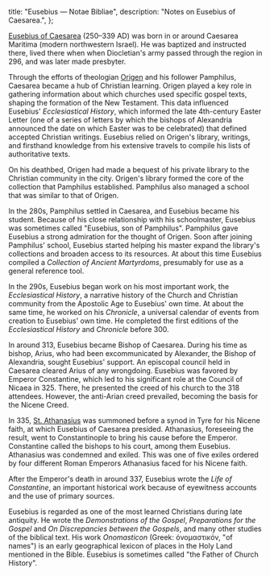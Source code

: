   title: "Eusebius — Notae Bibliae",
  description: "Notes on Eusebius of Caesarea.",
};

<Initial text="Eusebius" />

[Eusebius of Caesarea](/glossary/names#eusebius) (250–339 AD) was born in or around Caesarea Maritima (modern northwestern Israel). He was baptized and instructed there, lived there when when Diocletian's army passed through the region in 296, and was later made presbyter.

Through the efforts of theologian [Origen](/people/scholars/origen) and his follower Pamphilus, Caesarea became a hub of Christian learning. Origen played a key role in gathering information about which churches used specific gospel texts, shaping the formation of the New Testament. This data influenced Eusebius' *Ecclesiastical History*, which informed the late 4th-century Easter Letter (one of a series of letters by which the bishops of Alexandria announced the date on which Easter was to be celebrated) that defined accepted Christian writings. Eusebius relied on Origen's library, writings, and firsthand knowledge from his extensive travels to compile his lists of authoritative texts.

On his deathbed, Origen had made a bequest of his private library to the Christian community in the city. Origen's library formed the core of the collection that Pamphilus established. Pamphilus also managed a school that was similar to that of Origen.

In the 280s, Pamphilus settled in Caesarea, and Eusebius became his student. Because of his close relationship with his schoolmaster, Eusebius was sometimes called "Eusebius, son of Pamphilus". Pamphilus gave Eusebius a strong admiration for the thought of Origen. Soon after joining Pamphilus' school, Eusebius started helping his master expand the library's collections and broaden access to its resources. At about this time Eusebius compiled a *Collection of Ancient Martyrdoms*, presumably for use as a general reference tool.

In the 290s, Eusebius began work on his most important work, the *Ecclesiastical History*, a narrative history of the Church and Christian community from the Apostolic Age to Eusebius' own time. At about the same time, he worked on his *Chronicle*, a universal calendar of events from creation to Eusebius' own time. He completed the first editions of the *Ecclesiastical History* and *Chronicle* before 300.

In around 313, Eusebius became Bishop of Caesarea. During his time as bishop, Arius, who had been excommunicated by Alexander, the Bishop of Alexandria, sought Eusebius' support. An episcopal council held in Caesarea cleared Arius of any wrongdoing. Eusebius was favored by Emperor Constantine, which led to his significant role at the Council of Nicaea in 325. There, he presented the creed of his church to the 318 attendees. However, the anti-Arian creed prevailed, becoming the basis for the Nicene Creed.

In 335, [St. Athanasius](/people/saints/greek-fathers/athanasius-of-alexandria) was summoned before a synod in Tyre for his Nicene faith, at which Eusebius of Caesarea presided. Athanasius, foreseeing the result, went to Constantinople to bring his cause before the Emperor. Constantine called the bishops to his court, among them Eusebius. Athanasius was condemned and exiled. This was one of five exiles ordered by four different Roman Emperors Athanasius faced for his Nicene faith.

After the Emperor's death in around 337, Eusebius wrote the *Life of Constantine*, an important historical work because of eyewitness accounts and the use of primary sources.

Eusebius is regarded as one of the most learned Christians during late antiquity. He wrote the *Demonstrations of the Gospel*, *Preparations for the Gospel* and *On Discrepancies between the Gospels*, and many other studies of the biblical text. His work *Onomasticon* (Greek: ὀνομαστικόν, "of names") is an early geographical lexicon of places in the Holy Land mentioned in the Bible. Eusebius is sometimes called "the Father of Church History".
